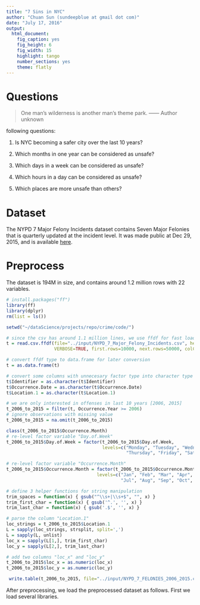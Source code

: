 ```yaml
---
title: "7 Sins in NYC"
author: "Chuan Sun (sundeepblue at gmail dot com)"
date: "July 17, 2016"
output: 
  html_document: 
    fig_caption: yes
    fig_height: 6
    fig_width: 15
    highlight: tango
    number_sections: yes
    theme: flatly
---
```



# Questions

> One man's wilderness is another man's theme park.
>                                 —— Author unknown

 following questions:

1. Is NYC becoming a safer city over the last 10 years?

2. Which months in one year can be considered as unsafe?

3. Which days in a week can be considered as unsafe?

4. Which hours in a day can be considered as unsafe?

5. Which places are more unsafe than others?


# Dataset

The NYPD 7 Major Felony Incidents dataset contains Seven Major Felonies that is quarterly updated at the incident level. It was made public at Dec 29, 2015, and is available [here](https://data.cityofnewyork.us/Public-Safety/NYPD-7-Major-Felony-Incidents/hyij-8hr7). 


# Preprocess
The dataset is 194M in size, and contains around 1.2 million rows with 22 variables. 

```r
# install.packages("ff")
library(ff)
library(dplyr)
rm(list = ls())

setwd("~/dataScience/projects/repo/crime/code/")

# since the csv has around 1.1 million lines, we use ffdf for fast loading
t = read.csv.ffdf(file="../input/NYPD_7_Major_Felony_Incidents.csv", header=TRUE, 
                  VERBOSE=TRUE, first.rows=10000, next.rows=50000, colClasses=NA)

# convert ffdf type to data.frame for later conversion
t = as.data.frame(t)

# convert some columns with unnecesary factor type into character type
t$Identifier = as.character(t$Identifier)
t$Occurrence.Date = as.character(t$Occurrence.Date)
t$Location.1 = as.character(t$Location.1)

# we are only interested in offenses in last 10 years [2006, 2015]
t_2006_to_2015 = filter(t, Occurrence.Year >= 2006)
# ignore observations with missing value
t_2006_to_2015 = na.omit(t_2006_to_2015)

class(t_2006_to_2015$Occurrence.Month)
# re-level factor variable "Day.of.Week"
t_2006_to_2015$Day.of.Week = factor(t_2006_to_2015$Day.of.Week, 
                                    levels=c("Monday", "Tuesday", "Wednesday", 
                                             "Thursday", "Friday", "Saturday", "Sunday"));

# re-level factor variable "Occurrence.Month"
t_2006_to_2015$Occurrence.Month = factor(t_2006_to_2015$Occurrence.Month, 
                                  levels=c("Jan", "Feb", "Mar", "Apr", "May", "Jun",
                                           "Jul", "Aug", "Sep", "Oct", "Nov", "Dec", ""));

# define 3 helper functions for string manipulation
trim_spaces = function(x) { gsub("^\\s+|\\s+$", "", x) }
trim_first_char = function(x) { gsub('^.', '', x) }
trim_last_char = function(x) { gsub('.$', '', x) }

# parse the column "Location.1"
loc_strings = t_2006_to_2015$Location.1
L = sapply(loc_strings, strsplit, split=',')
L = sapply(L, unlist)
loc_x = sapply(L[1,], trim_first_char)
loc_y = sapply(L[2,], trim_last_char)

# add two columns "loc_x" and "loc_y"
t_2006_to_2015$loc_x = as.numeric(loc_x)
t_2006_to_2015$loc_y = as.numeric(loc_y)

 write.table(t_2006_to_2015, file="../input/NYPD_7_FELONIES_2006_2015.csv", sep=",")
```

After preprocessing, we load the preprocessed dataset as follows. First we load several libraries.

